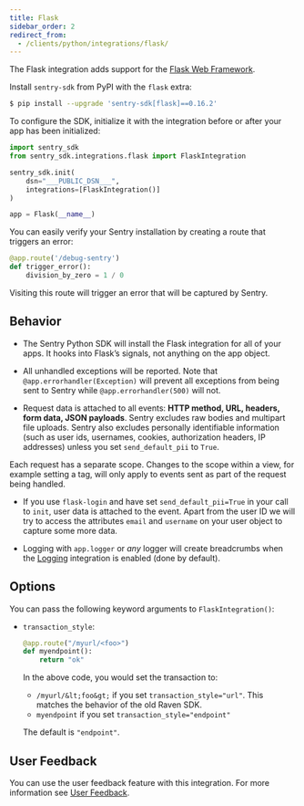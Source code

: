 ```yaml
---
title: Flask
sidebar_order: 2
redirect_from:
  - /clients/python/integrations/flask/
---
```


The Flask integration adds support for the [Flask Web
Framework](http://flask.pocoo.org/).

Install `sentry-sdk` from PyPI with the `flask` extra:

```bash
$ pip install --upgrade 'sentry-sdk[flask]==0.16.2'
```

To configure the SDK, initialize it with the integration before or after your app has been initialized:

```python
import sentry_sdk
from sentry_sdk.integrations.flask import FlaskIntegration

sentry_sdk.init(
    dsn="___PUBLIC_DSN___",
    integrations=[FlaskIntegration()]
)

app = Flask(__name__)
```

You can easily verify your Sentry installation by creating a route that triggers an error:

```py
@app.route('/debug-sentry')
def trigger_error():
    division_by_zero = 1 / 0
```

Visiting this route will trigger an error that will be captured by Sentry.

## Behavior

- The Sentry Python SDK will install the Flask integration for all of your apps. It hooks into Flask’s signals, not anything on the app object.

- All unhandled exceptions will be reported. Note that `@app.errorhandler(Exception)` will prevent all exceptions from being sent to Sentry while `@app.errorhandler(500)` will not.

- Request data is attached to all events: **HTTP method, URL, headers, form data, JSON payloads**. Sentry excludes raw bodies and multipart file uploads. Sentry also excludes personally identifiable information (such as user ids, usernames, cookies, authorization headers, IP addresses) unless you set `send_default_pii` to `True`.

Each request has a separate scope. Changes to the scope within a view, for example setting a tag, will only apply to events sent as part of the request being handled.

- If you use `flask-login` and have set `send_default_pii=True` in your
  call to `init`, user data is attached to the event. Apart from the user ID
  we will try to access the attributes `email` and `username` on your user
  object to capture some more data.

- Logging with `app.logger` or _any_ logger will create breadcrumbs when
  the [Logging](/platforms/python/logging/)
  integration is enabled (done by default).

## Options

You can pass the following keyword arguments to `FlaskIntegration()`:

- `transaction_style`:

  ```python
  @app.route("/myurl/<foo>")
  def myendpoint():
      return "ok"
  ```

  In the above code, you would set the transaction to:

  - `/myurl/&lt;foo&gt;` if you set `transaction_style="url"`. This matches the behavior of the old Raven SDK.
  - `myendpoint` if you set `transaction_style="endpoint"`

  The default is `"endpoint"`.

## User Feedback

You can use the user feedback feature with this integration. For more information see [User Feedback](/enriching-error-data/user-feedback/?platform=flask).
